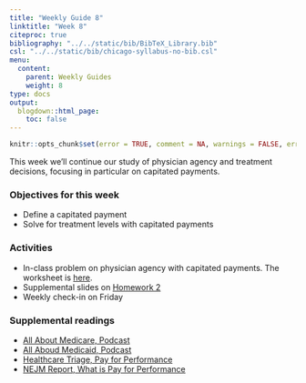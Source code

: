 ```yaml
---
title: "Weekly Guide 8"
linktitle: "Week 8"
citeproc: true
bibliography: "../../static/bib/BibTeX_Library.bib"
csl: "../../static/bib/chicago-syllabus-no-bib.csl"
menu:
  content:
    parent: Weekly Guides
    weight: 8
type: docs
output:
  blogdown::html_page:
    toc: false
---
```


```r
knitr::opts_chunk$set(error = TRUE, comment = NA, warnings = FALSE, errors = FALSE, messages = FALSE, tidy = FALSE, echo = FALSE)
```

This week we'll continue our study of physician agency and treatment decisions, focusing in particular on capitated payments.


### Objectives for this week

- Define a capitated payment
- Solve for treatment levels with capitated payments


### Activities
- In-class problem on physician agency with capitated payments. The worksheet is [here](/resource/wksheet6.html).
- Supplemental slides on [Homework 2](https://docs.google.com/presentation/d/1hiZPH_dIAT5XatfQ6xaNkDiLc_JuXEjhiq4eNJugb14/edit?usp=sharing)
- Weekly check-in on Friday


### Supplemental readings
- [All About Medicare, Podcast](https://open.spotify.com/episode/11QshS7vlTptfBVkV8WkTG?si=sCnpjaDNT5mF3lDC6obB4g)
- [All Aboud Medicaid, Podcast](https://open.spotify.com/episode/5wV95SFHGv9trpZrXACELP?si=DFnzeWj7R1eIv9w2Xr3PtQ)
- [Healthcare Triage, Pay for Performance](https://www.youtube.com/watch?v=SFNuztrgQY0)
- [NEJM Report, What is Pay for Performance](https://catalyst.nejm.org/doi/full/10.1056/CAT.18.0245)
